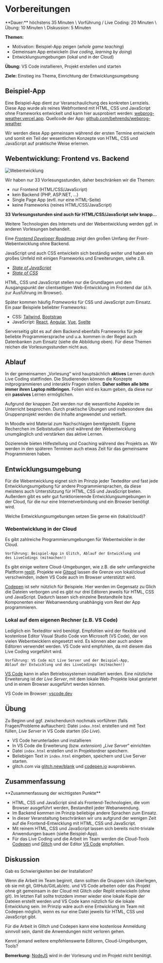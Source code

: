 
# Vorbereitungen

<Callout>
  **Dauer:** höchstens 35 Minuten \
  Vorführung / Live Coding: 20 Minuten \
  Übung: 10 Minuten \
  Diskussion: 5 Minuten

  **Themen:**
  - Motivation: Beispiel-App zeigen (_whole game teaching_)
  - Gemeinsam App entwickeln (_live coding_, _learning by doing_)
  - Entwicklungsumgebungen (lokal und in der Cloud)

  **Übung:** VS Code installieren, Projekt erstellen und starten

  **Ziele:** Einstieg ins Thema, Einrichtung der Entwicklungsumgebung
</Callout>

## Beispiel-App

Eine Beispiel-App dient zur Veranschaulichung des konkreten Lernziels. 
Diese App wurde als reines Webfrontend mit HTML, CSS und JavaScript 
ohne Frameworks entwickelt und kann hier ausprobiert werden:
[webprog-weather.vercel.app](https://webprog-weather.vercel.app/). 
Quellcode der App: 
[github.com/behrends/webprog-weather](https://github.com/behrends/webprog-weather)

Wir werden diese App gemeinsam während der ersten Termine
entwickeln und somit ein Teil der wesentlichen Konzepte
von HTML, CSS und JavaScript auf praktische Weise erlernen.

## Webentwicklung: Frontend vs. Backend

![Webentwicklung](/images/web-prog/web-development.png)

Wir haben nur 33 Vorlesungsstunden, daher beschränken wir die Themen:

- nur Frontend (HTML/CSS/JavaScript)
- kein Backend (PHP, ASP.NET, …)
- Single Page App (evtl. nur eine HTML-Seite)
- keine Frameworks (reines HTML/CSS/JavaScript)

**33 Vorlesungsstunden sind auch für HTML/CSS/JavaScript sehr knapp…**

Weitere Technologien des Internets und der Webentwicklung 
werden ggf. in anderen Vorlesungen behandelt.

Eine [_Frontend Developer Roadmap_](https://roadmap.sh) zeigt den 
großen Umfang der Front-Webentwicklung ohne Backend.

JavaScript und auch CSS entwickeln sich beständig weiter und haben ein großes Umfeld mit einigen Frameworks und Erweiterungen, siehe z.B.

- [_State of JavaScript_](https://stateofjs.com)
- [_State of CSS_](https://stateofcss.com)

HTML, CSS und JavaScript stellen nur die Grundlagen und den Ausgangspunkt der clientseitigen Web-Entwicklung im Frontend dar (d.h. zur Ausführung im Browser).

Später kommen häufig _Frameworks_ für CSS und JavaScript zum Einsatz. 
Ein paar Beispiele beliebter Frameworks:

- CSS: [Tailwind](https://tailwindcss.com), [Bootstrap](https://getbootstrap.com)
- JavaScript: [React](https://reactjs.org), [Angular](https://angular.io/), [Vue](https://vuejs.org), [Svelte](https://svelte.dev)

Serverseitig gibt es auf dem Backend ebenfalls Frameworks für jede 
beliebte Programmiersprache und u.a. kommen in der Regel auch Datenbanken 
zum Einsatz (siehe die Abbildung oben). Für diese Themen reichen die
Vorlesungsstunden nicht aus.

## Ablauf

In der gemeinsamen „Vorlesung“ wird hauptsächlich **aktives** Lernen
durch Live Coding stattfinden. Die Studierenden können die Konzepte
mitprogrammieren und interaktiv Fragen stellen. **Daher sollten 
alle bitte immer ihren Laptop mitbringen.** Folien wird es kaum 
geben, da diese nur ein **passives** Lernen ermöglichen. 

Aufgrund der knappen Zeit werden nur die wesentliche Aspekte im Unterricht 
besprochen. Durch praktische Übungen und insbesondere das Gruppenprojekt 
werden die Inhalte angewendet und vertieft. 

In Moodle wird Material zum Nachschlagen bereitgestellt. Eigene Recherchen
im Selbststudium sind während der Webentwicklung unumgänglich und 
verstärken das aktive Lernen. 

Dozierende bieten Hilfestellung und Coaching während des Projekts an. 
Wir werden in den späteren Terminen auch etwas Zeit für das gemeinsame
Programmieren haben.

## Entwicklungsumgebung

Für die Webentwicklung eignet sich im Prinzip jeder Texteditor und 
fast jede Entwicklungsumgebung für andere Programmiersprachen, da
diese meistens auch Unterstützung für HTML, CSS und JavaScript bieten.
Außerdem gibt es sehr gut funktionierende Entwicklungsumgebungen in 
der Cloud, für die nur eine Internetverbindung und ein Browser benötigt wird.

<Callout type="warning" emoji="❓">
Welche Entwicklungsumgebungen setzen Sie gerne ein (lokal/cloud)?
</Callout>

### Webentwicklung in der Cloud

Es gibt zahlreiche Programmierumgebungen für Webentwickler in
der Cloud. 

```
Vorführung: Beispiel-App in Glitch, Ablauf der Entwicklung und 
des LiveCodings (mitmachen!)
```

Es gibt einige weitere Cloud-Umgebungen, wie z.B. die sehr umfangreiche
Plattform [replit](https://replit.com). Projekte wie 
[Gitpod](https://www.gitpod.io) lassen die Grenze von lokal/cloud 
verschwinden, indem VS Code auch im Browser unterstützt wird.

[Codepen](https://codepen.io) ist sehr nützlich für Beispiele. 
Hier werden im Gegensatz zu Glich die Dateien verborgen
und es gibt nur drei Editoren jeweils für HTML, CSS und JavaScript. 
Dadurch lassen sich einzelne Bestandteile bzw. Komponenten einer
Webanwendung unabhängig vom Rest der App programmieren.

### Lokal auf dem eigenen Rechner (z.B. VS Code)

Lediglich ein Texteditor wird benötigt. Empfohlen wird der flexible und
kostenlose Editor Visual Studio Code von Microsoft (VS Code), der von
vielen Webentwicklern eingesetzt wird. Es können aber auch andere Editoren
verwendet werden. VS Code wird empfohlen, da mit diesem das Live Coding
vorgeführt wird. 

```
Vorführung: VS Code mit Live Server und der Beispiel-App, 
Ablauf der Entwicklung und des LiveCodings (mitmachen!)
```

[VS Code](https://code.visualstudio.com) kann in allen Betriebssystemen
installiert werden. Eine nützliche Erweiterung ist der _Live Server_,
mit dem lokale Web-Projekte lokal gestartet und in einem Browser 
ausgeführt werden können.

VS Code im Browser: [vscode.dev](https://vscode.dev/)

## Übung

Zu Beginn und ggf. zwischendurch nochmals vorführen 
(falls Fragen/Probleme auftauchen): Datei `index.html` erstellen und
mit Text füllen, _Live Server_ in VS Code starten (_Go Live_).

- VS Code herunterladen und installieren
- In VS Code die Erweiterung (bzw. _extension_) „_Live Server_“ einrichten
- Datei `index.html` erstellen und in Projektordner speichern.
- Beliebigen Text in `index.html` eingeben, speichern und Live Server starten.
- glitch.com via [glitch.new/blank](https://www.glitch.new/blank) und [codepen.io](https://codepen.io) ausprobieren.

## Zusammenfassung

<Callout emoji="🗒️">
**Zusammenfassung der wichtigsten Punkte**

- HTML, CSS und JavaScript sind als Frontend-Technologien, die vom Browser ausgeführt werden, Bestandteil jeder Webanwendung.
- Im Backend kommen im Prinzip beliebige andere Sprachen zum Einsatz.
- In dieser Veranstaltung beschränken wir uns aufgrund der wenigen Zeit auf die Frontend-Entwicklung mit HTML, CSS und JavaScript.
- Mit reinem HTML, CSS und JavaScript lassen sich bereits nicht-triviale Anwendungen bauen (siehe Beispiel-App).
- Für das Live Coding und die Arbeit im Team werden die Cloud-Tools [Codepen](https://codepen.io) und [Glitch](https://glitch.com) und der Editor 
[VS Code](https://code.visualstudio.com) empfohlen.
</Callout>

## Diskussion

Gab es Schwierigkeiten bei der Installation? 

Wenn die Arbeit im Team beginnt, dann sollten die Gruppen sich überlegen, 
ob sie mit git, GitHub/GitLab/etc. und VS Code arbeiten oder das Projekt
ohne git gemeinsam in der Cloud mit Glitch oder Replit entwickeln (ohne git).
Im letzten Fall sollte trotzdem immer wieder eine lokale Kopie der Dateien
erstellt werden und VS Code kann nützlich für die lokale Entwicklung sein.
Im Prinzip wäre auch eine Entwicklung im Team mit Codepen möglich, wenn
es nur eine Datei jeweils für HTML, CSS und JavaScript gibt.

Für die Arbeit in Glitch und Codepen kann eine kostenlose Anmeldung 
sinnvoll sein, damit die Anwendungen nicht verloren gehen.

Kennt jemand weitere empfehlenswerte Editoren, Cloud-Umgebungen, Tools?

**Bemerkung:** [NodeJS](https://nodejs.org) wird in der Vorlesung und im Projekt nicht benötigt.
